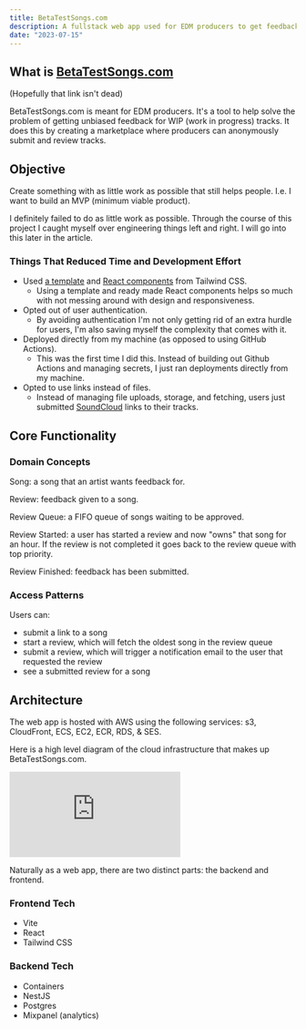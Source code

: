```yaml
---
title: BetaTestSongs.com
description: A fullstack web app used for EDM producers to get feedback on their tracks.
date: "2023-07-15"
---
```


## What is [BetaTestSongs.com](https://BetaTestSongs.com)

(Hopefully that link isn't dead)

BetaTestSongs.com is meant for EDM producers. It's a tool to help solve the problem of getting unbiased feedback for WIP (work in progress) tracks.
It does this by creating a marketplace where producers can anonymously submit and review tracks.

## Objective

Create something with as little work as possible that still helps people. I.e. I want to build an MVP (minimum viable product).

I definitely failed to do as little work as possible. Through the course of this project I caught myself over engineering things left and right. I will go into this later in the article.

### Things That Reduced Time and Development Effort

- Used [a template](https://tailwindui.com/components/marketing/sections/heroes) and [React components](https://tailwindui.com/components/application-ui/overlays/modals) from Tailwind CSS.
  - Using a template and ready made React components helps so much with not messing around with design and responsiveness.
- Opted out of user authentication.
  - By avoiding authentication I'm not only getting rid of an extra hurdle for users, I'm also saving myself the complexity that comes with it.
- Deployed directly from my machine (as opposed to using GitHub Actions).
  - This was the first time I did this. Instead of building out Github Actions and managing secrets, I just ran deployments directly from my machine.
- Opted to use links instead of files.
  - Instead of managing file uploads, storage, and fetching, users just submitted [SoundCloud](https://soundcloud.com) links to their tracks.

## Core Functionality

### Domain Concepts

Song: a song that an artist wants feedback for.

Review: feedback given to a song.

Review Queue: a FIFO queue of songs waiting to be approved.

Review Started: a user has started a review and now "owns" that song for an hour. If the review is not completed it goes back to the review queue with top priority.

Review Finished: feedback has been submitted.

### Access Patterns

Users can:

- submit a link to a song
- start a review, which will fetch the oldest song in the review queue
- submit a review, which will trigger a notification email to the user that requested the review
- see a submitted review for a song

## Architecture

The web app is hosted with AWS using the following services: s3, CloudFront, ECS, EC2, ECR, RDS, & SES.

Here is a high level diagram of the cloud infrastructure that makes up BetaTestSongs.com.

<div
  style={{
    width: "660px",
    height: "340px",
    margin: "10px",
    position: "relative",
  }}
>
  <iframe
    allowfullscreen
    frameborder="0"
    style={{ width: "660px", height: "340px", "pointer-events": "none" }}
    src="https://lucid.app/documents/embedded/53942ca1-d74d-4190-a7e0-5b6f009ea749"
    id="TdCcGj3-CkVz"
  ></iframe>
</div>

Naturally as a web app, there are two distinct parts: the backend and frontend.

### Frontend Tech

- Vite
- React
- Tailwind CSS

### Backend Tech

- Containers
- NestJS
- Postgres
- Mixpanel (analytics)
